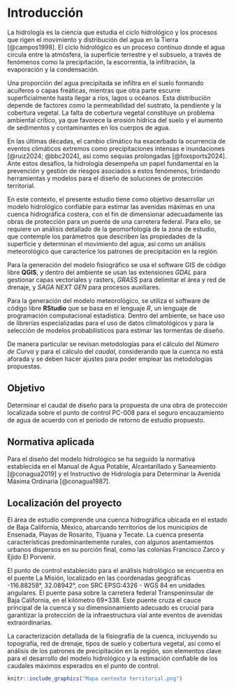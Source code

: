 # Introducción

La hidrología es la ciencia que estudia el ciclo hidrológico y los procesos que rigen el movimiento y distribución del agua en la Tierra [@campos1998]. El ciclo hidrológico es un proceso continuo donde el agua circula entre la atmósfera, la superficie terrestre y el subsuelo, a través de fenómenos como la precipitación, la escorrentía, la infiltración, la evaporación y la condensación.

Una proporción del agua precipitada se infiltra en el suelo formando acuíferos o capas freáticas, mientras que otra parte escurre superficialmente hasta llegar a ríos, lagos u océanos. Esta distribución depende de factores como la permeabilidad del sustrato, la pendiente y la cobertura vegetal. La falta de cobertura vegetal constituye un problema ambiental crítico, ya que favorece la erosión hídrica del suelo y el aumento de sedimentos y contaminantes en los cuerpos de agua.

En las últimas décadas, el cambio climático ha exacerbado la ocurrencia de eventos climáticos extremos como precipitaciones intensas e inundaciones [@ruiz2024; @bbc2024], así como sequías prolongadas [@foxsports2024]. Ante estos desafíos, la hidrología desempeña un papel fundamental en la prevención y gestión de riesgos asociados a estos fenómenos, brindando herramientas y modelos para el diseño de soluciones de protección territorial.

En este contexto, el presente estudio tiene como objetivo desarrollar un modelo hidrológico confiable para estimar las avenidas máximas en una cuenca hidrográfica costera, con el fin de dimensionar adecuadamente las obras de protección para un puente de una carretera federal. Para ello, se requiere un análisis detallado de la geomorfología de la zona de estudio, que contemple los parámetros que describen las propiedades de la superficie y determinan el movimiento del agua, así como un análisis meteorológico que caracterice los patrones de precipitación en la región.
 
Para la generación del modelo fisiográfico se usa el software GIS de código libre **QGIS**, y dentro del ambiente se usan las  extensiones *GDAL* para gestionar capas vectoriales y rasters, *GRASS* para delimitar el área y red de drenaje, y  *SAGA NEXT GEN* para procesos auxiliares. 

Para la generación del modelo meteorológico, se utiliza el software de código libre **RStudio** que se basa en el lenguaje *R*, un lenguaje de programación computacional estadística. Dentro del ambiente, se hace uso de librerías especializadas para el uso de datos climatológicos y para la selección de modelos probabilísticos para estimar las tormentas de diseño.

De manera particular se revisan metodologías para el cálculo del *Número de Curva* y para el cálculo del *caudal*, considerando que la cuenca no está aforada y se deben hacer ajustes para poder emplear las metodologías propuestas.


## Objetivo

Determinar el caudal de diseño para la propuesta de una obra de protección localizada sobre el punto de control PC-008 para el seguro encauzamiento de agua de acuerdo con el periodo de retorno de estudio propuesto.


## Normativa aplicada

Para el diseño del modelo hidrológico se ha seguido la normativa establecida en el Manual de Agua Potable, Alcantarillado y Saneamiento [@conagua2019] y el Instructivo de Hidrología para Determinar la Avenida Máxima Ordinaria [@conagua1987]. 


## Localización del proyecto


El área de estudio comprende una cuenca hidrográfica ubicada en el estado de Baja California, México, abarcando territorios de los municipios de Ensenada, Playas de Rosarito, Tijuana y Tecate. La cuenca presenta características predominantemente rurales, con algunos asentamientos urbanos dispersos en su porción final, como las colonias Francisco Zarco y Ejido El Porvenir.

El punto de control establecido para el análisis hidrológico se encuentra en el puente La Misión, localizado en las coordenadas geográficas -116.88258°, 32.08942°, con SRC EPSG:4326 - WGS 84 en unidades angulares. El puente pasa sobre la carretera federal Transpeninsular de Baja California, en el kilómetro 69+338. Este puente cruza el cauce principal de la cuenca y su dimensionamiento adecuado es crucial para garantizar la protección de la infraestructura vial ante eventos de avenidas extraordinarias.

La caracterización detallada de la fisiografía de la cuenca, incluyendo su topografía, red de drenaje, tipos de suelo y cobertura vegetal, así como el análisis de los patrones de precipitación en la región, son elementos clave para el desarrollo del modelo hidrológico y la estimación confiable de los caudales máximos esperados en el punto de control.

```r
knitr::include_graphics("Mapa contexto territorial.png")
```